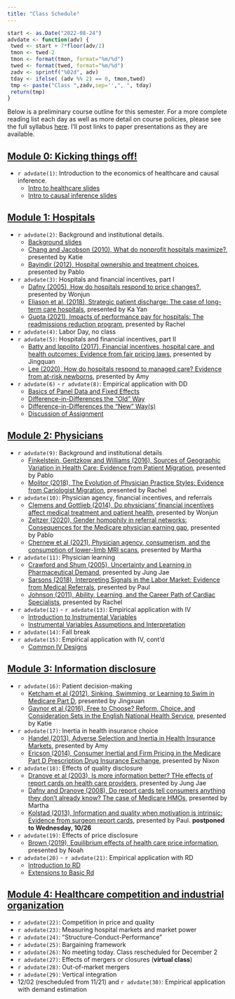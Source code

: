 ```yaml
---
title: "Class Schedule"
---
```


```r
start <- as.Date("2022-08-24")
advdate <- function(adv) {
 twed <- start + 7*floor(adv/2)
 tmon <- twed-2
 tmon <- format(tmon, format="%m/%d")
 twed <- format(twed, format="%m/%d")
 zadv <- sprintf("%02d", adv)
 tday <- ifelse( (adv %% 2) == 0, tmon,twed)
 tmp <- paste("Class ",zadv,sep='',", ", tday)
 return(tmp)
}
```

Below is a preliminary course outline for this semester. For a more complete reading list each day as well as more detail on course policies, please see the full syllabus [here](syllabus/syllabus-771.pdf). I'll post links to paper presentations as they are available.


## [Module 0: Kicking things off!](modules/module0.html)

  - `r advdate(1)`: Introduction to the economics of healthcare and causal inference. 
      - [Intro to healthcare slides](slides/01-intro-health.html)
      - [Intro to causal inference slides](slides/01-intro-causal-inference.html)

## [Module 1: Hospitals](modules/module1.html)

  - `r advdate(2)`: Background and institutional details. 
      - [Background slides](slides/01-1.html)
      - [Chang and Jacobson (2010), What do nonprofit hospitals maximize?](slides/student/katie-20220829.pdf), presented by Katie      
      - [Bayindir (2012), Hospital ownership and treatment choices](slides/student/pablo-20220829.pdf), presented by Pablo
  - `r advdate(3)`: Hospitals and financial incentives, part I
      - [Dafny (2005), How do hospitals respond to price changes?](slides/student/wonjun-20220831.pdf), presented by Wonjun
      - [Eliason et al. (2018), Strategic patient discharge: The case of long-term care hospitals](slides/student/kayan-20220831.pdf), presented by Ka Yan
      - [Gupta (2021), Impacts of performance pay for hospitals: The readmissions reduction program](slides/student/rachel-20220831.pdf), presented by Rachel
  - `r advdate(4)`: Labor Day, no class
  - `r advdate(5)`: Hospitals and financial incentives, part II
      - [Batty and Ippolito (2017), Financial incentives, hospital care, and health outcomes: Evidence from fair pricing laws](slides/student/jingquan-20220907.pptx), presented by Jingquan
      - [Lee (2020), How do hospitals respond to managed care? Evidence from at-risk newborns](slides/student/amy-20220907.pdf), presented by Amy
  - `r advdate(6)` - `r advdate(8)`: Empirical application with DD
      - [Basics of Panel Data and Fixed Effects](slides/02-1.html)
      - [Difference-in-Differences the "Old" Way](slides/02-2.html)
      - [Difference-in-Differences the "New" Way(s)](slides/02-3.html)
      - [Discussion of Assignment](slides/02-4.html)

## [Module 2: Physicians](modules/module2.html)

  - `r advdate(9)`: Background and institutional details
      - [Finkelstein, Gentzkow and Williams (2016), Sources of Geographic Variation in Health Care: Evidence from Patient Migration](slides/student/pablo-20220921.pdf), presented by Pablo
      - [Molitor (2018), The Evolution of Physician Practice Styles: Evidence from Cariologist Migration](slides/student/rachel-20220921.pdf), presented by Rachel
  - `r advdate(10)`: Physician agency, financial incentives, and referrals
      - [Clemens and Gottlieb (2014), Do physicians' financial incentives affect medical treatment and patient health](slides/student/wonjun-20220926.pdf), presented by Wonjun
      - [Zeltzer (2020), Gender homophily in referral networks: Consequences for the Medicare physician earning gap](slides/student/pablo-20220926.pdf), presented by Pablo
      - [Chernew et al (2021), Physician agency, consumerism, and the consumption of lower-limb MRI scans](slides/student/martha-20220926.pptx), presented by Martha
  - `r advdate(11)`: Physician learning
      - [Crawford and Shum (2005), Uncertainty and Learning in Pharmaceutical Demand](slides/student/jungjae-20220928.pdf), presented by Jung Jae
      - [Sarsons (2018), Interpreting Signals in the Labor Market: Evidence from Medical Referrals](slides/student/paul-20220928.pdf), presented by Paul
      - [Johnson (2011), Ability, Learning, and the Career Path of Cardiac Specialists](slides/student/rachel-20220928.pdf), presented by Rachel
  - `r advdate(12)` - `r advdate(13)`: Empirical application with IV
      - [Introduction to Instrumental Variables](slides/03-1.html)
      - [Instrumental Variables Assumptions and Interpretation](slides/03-2.html)
  - `r advdate(14)`: Fall break
  - `r advdate(15)`: Empirical application with IV, cont'd
      - [Common IV Designs](slides/03-3.html)

## [Module 3: Information disclosure](modules/module3.html)

  - `r advdate(16)`: Patient decision-making
      - [Ketcham et al (2012), Sinking, Swimming, or Learning to Swim in Medicare Part D](slides/student/jingxuan-20221017.pdf), presented by Jingxuan
      - [Gaynor et al (2016), Free to Choose? Reform, Choice, and Consideration Sets in the English National Health Service](slides/student/katie-20221017.pdf), presented by Katie
  - `r advdate(17)`: Inertia in health insurance choice
      - [Handel (2013), Adverse Selection and Inertia in Health Insurance Markets](slides/student/amy-20221019.pdf), presented by Amy
      - [Ericson (2014), Consumer Inertial and Firm Pricing in the Medicare Part D Prescription Drug Insurance Exchange](slides/student/nixon-20221019.pdf), presented by Nixon
  - `r advdate(18)`: Effects of quality disclosure
      - [Dranove et al (2003), Is more information better? THe effects of report cards on health care providers](slides/student/jungjae-20221024.pdf), presented by Jung Jae
      - [Dafny and Dranove (2008), Do report cards tell consumers anything they don't already know? The case of Medicare HMOs](slides/student/martha-20221024.pptx), presented by Martha
      - [Kolstad (2013), Information and quality when motivation is intrinsic: Evidence from surgeon report cards](slides/student/paul-20221024.pdf), presented by Paul. **postponed to Wednesday, 10/26**
  - `r advdate(19)`: Effects of price disclosure
      - [Brown (2019), Equilibrium effects of health care price information](slides/student/noah-20221026.pdf), presented by Noah
  - `r advdate(20)` - `r advdate(21)`: Empirical application with RD
      - [Introduction to RD](slides/04-1.html)
      - [Extensions to Basic Rd](slides/04-2.html)

## [Module 4: Healthcare competition and industrial organization](modules/module4.html)

  - `r advdate(22)`: Competition in price and quality
  - `r advdate(23)`: Measuring hospital markets and market power
  - `r advdate(24)`: "Structure-Conduct-Performance"
  - `r advdate(25)`: Bargaining framework
  - `r advdate(26)`: No meeting today. Class rescheduled for December 2  
  - `r advdate(27)`: Effects of mergers or closures (**virtual class**)
  - `r advdate(28)`: Out-of-market mergers
  - `r advdate(29)`: Vertical integration
  - 12/02 (rescheduled from 11/21) and `r advdate(30)`: Empirical application with demand estimation
